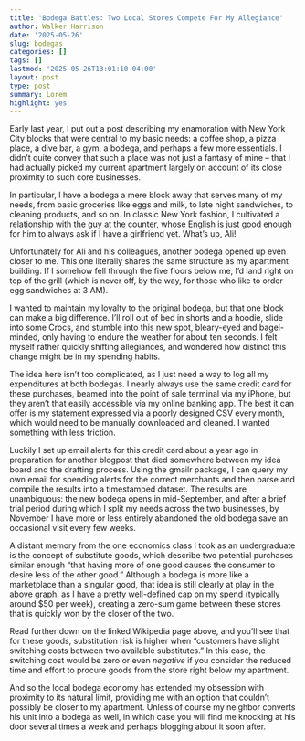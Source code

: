 ```yaml
---
title: 'Bodega Battles: Two Local Stores Compete For My Allegiance'
author: Walker Harrison
date: '2025-05-26'
slug: bodegas
categories: []
tags: []
lastmod: '2025-05-26T13:01:10-04:00'
layout: post
type: post
summary: Lorem
highlight: yes
---
```


Early last year, I put out a post describing my enamoration with New York City blocks that were central to my basic needs: a coffee shop, a pizza place, a dive bar, a gym, a bodega, and perhaps a few more essentials. I didn't quite convey that such a place was not just a fantasy of mine -- that I had actually picked my current apartment largely on account of its close proximity to such core businesses.

In particular, I have a bodega a mere block away that serves many of my needs, from basic groceries like eggs and milk, to late night sandwiches, to cleaning products, and so on. In classic New York fashion, I cultivated a relationship with the guy at the counter, whose English is just good enough for him to always ask if I have a girlfriend yet. What's up, Ali!

Unfortunately for Ali and his colleagues, another bodega opened up even closer to me. This one literally shares the same structure as my apartment building. If I somehow fell through the five floors below me, I'd land right on top of the grill (which is never off, by the way, for those who like to order egg sandwiches at 3 AM).

I wanted to maintain my loyalty to the original bodega, but that one block can make a big difference. I'll roll out of bed in shorts and a hoodie, slide into some Crocs, and stumble into this new spot, bleary-eyed and bagel-minded, only having to endure the weather for about ten seconds. I felt myself rather quickly shifting allegiances, and wondered how distinct this change might be in my spending habits.

The idea here isn't too complicated, as I just need a way to log all my expenditures at both bodegas. I nearly always use the same credit card for these purchases, beamed into the point of sale terminal via my iPhone, but they aren't that easily accessible via my online banking app. The best it can offer is my statement expressed via a poorly designed CSV every month, which would need to be manually downloaded and cleaned. I wanted something with less friction.

Luckily I set up email alerts for this credit card about a year ago in preparation for another blogpost that died somewhere between my idea board and the drafting process. Using the gmailr package, I can query my own email for spending alerts for the correct merchants and then parse and compile the results into a timestamped dataset. The results are unambiguous: the new bodega opens in mid-September, and after a brief trial period during which I split my needs across the two businesses, by November I have more or less entirely abandoned the old bodega save an occasional visit every few weeks.

A distant memory from the one economics class I took as an undergraduate is the concept of substitute goods, which describe two potential purchases similar enough "that having more of one good causes the consumer to desire less of the other good." Although a bodega is more like a marketplace than a singular good, that idea is still clearly at play in the above graph, as I have a pretty well-defined cap on my spend (typically around $50 per week), creating a zero-sum game between these stores that is quickly won by the closer of the two.

Read further down on the linked Wikipedia page above, and you'll see that for these goods, substitution risk is higher when "customers have slight switching costs between two available substitutes." In this case, the switching cost would be zero or even *negative* if you consider the reduced time and effort to procure goods from the store right below my apartment.

And so the local bodega economy has extended my obsession with proximity to its natural limit, providing me with an option that couldn't possibly be closer to my apartment. Unless of course my neighbor converts his unit into a bodega as well, in which case you will find me knocking at his door several times a week and perhaps blogging about it soon after.